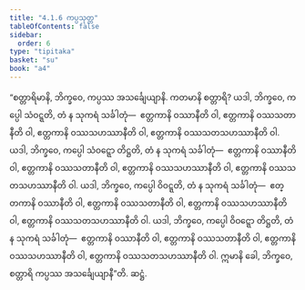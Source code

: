 ```yaml
---
title: "4.1.6 ကပ္ပသုတ္တ"
tableOfContents: false
sidebar:
  order: 6
type: "tipitaka"
basket: "su"
book: "a4"
---
```



<DynamicBreadcrumb />

<Division number="156" book="a4" e="ch" v="15" p="460">

<Paragraph number="917" book="a4">
“စတ္တာရိမာနိ, ဘိက္ခဝေ, ကပ္ပဿ အသင်္ချေယျာနိ. ကတမာနိ စတ္တာရိ? ယဒါ, ဘိက္ခဝေ, ကပ္ပေါ သံဝဋ္ဋတိ, တံ န သုကရံ သင်္ခါတုံ—  ဧတ္တကာနိ ဝဿာနီတိ ဝါ, ဧတ္တကာနိ ဝဿသတာနီတိ ဝါ, ဧတ္တကာနိ ဝဿသဟဿာနီတိ ဝါ, ဧတ္တကာနိ ဝဿသတသဟဿာနီတိ ဝါ.
</Paragraph>

<Paragraph number="918" book="a4">
ယဒါ, ဘိက္ခဝေ, ကပ္ပေါ သံဝဋ္ဋော တိဋ္ဌတိ, တံ န သုကရံ သင်္ခါတုံ—  ဧတ္တကာနိ ဝဿာနီတိ ဝါ, ဧတ္တကာနိ ဝဿသတာနီတိ ဝါ, ဧတ္တကာနိ ဝဿသဟဿာနီတိ ဝါ, ဧတ္တကာနိ ဝဿသတသဟဿာနီတိ ဝါ.
</Paragraph>

<Paragraph number="919" book="a4">
ယဒါ, ဘိက္ခဝေ, ကပ္ပေါ ဝိဝဋ္ဋတိ, တံ န သုကရံ သင်္ခါတုံ—  ဧတ္တကာနိ ဝဿာနီတိ ဝါ, ဧတ္တကာနိ ဝဿသတာနီတိ ဝါ, ဧတ္တကာနိ ဝဿသဟဿာနီတိ ဝါ, ဧတ္တကာနိ ဝဿသတသဟဿာနီတိ ဝါ.
</Paragraph>

<Paragraph number="920" book="a4">
ယဒါ, ဘိက္ခဝေ, ကပ္ပေါ ဝိဝဋ္ဋော တိဋ္ဌတိ, တံ န သုကရံ သင်္ခါတုံ—  ဧတ္တကာနိ ဝဿာနီတိ ဝါ, ဧတ္တကာနိ ဝဿသတာနီတိ ဝါ, ဧတ္တကာနိ ဝဿသဟဿာနီတိ ဝါ, ဧတ္တကာနိ ဝဿသတသဟဿာနီတိ ဝါ. ဣမာနိ ခေါ, ဘိက္ခဝေ, စတ္တာရိ ကပ္ပဿ အသင်္ချေယျာနီ”တိ.

</Paragraph>
</Division>

<Paragraph number="921" type="center" book="a4">
ဆဋ္ဌံ.
</Paragraph>